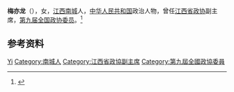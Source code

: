 '''梅亦龙'''（{{bd|1942年|}}），女，[[江西|江西]][[南城县|南城]]人，[[中华人民共和国|中华人民共和国]]政治人物，曾任[[江西省政协|江西省政协]]副主席，[[第九届全国政协委员|第九届全国政协委员]]。<ref>{{Cite book|title=中华人民共和国职官志|author=何虎生, 李耀东, 向常福主编|publisher=中国社会出版社|year=2003|isbn=9787800883934|location=北京|pages=}}</ref>

== 参考资料 ==
{{reflist}}

{{中国人物小作品}}

{{Authority control}}
{{DEFAULTSORT:Mei梅}}
[[Category:梅姓|Yi]]
[[Category:南城人|Category:南城人]]
[[Category:江西省政協副主席|Category:江西省政協副主席]]
[[Category:第九屆全國政協委員|Category:第九屆全國政協委員]]
